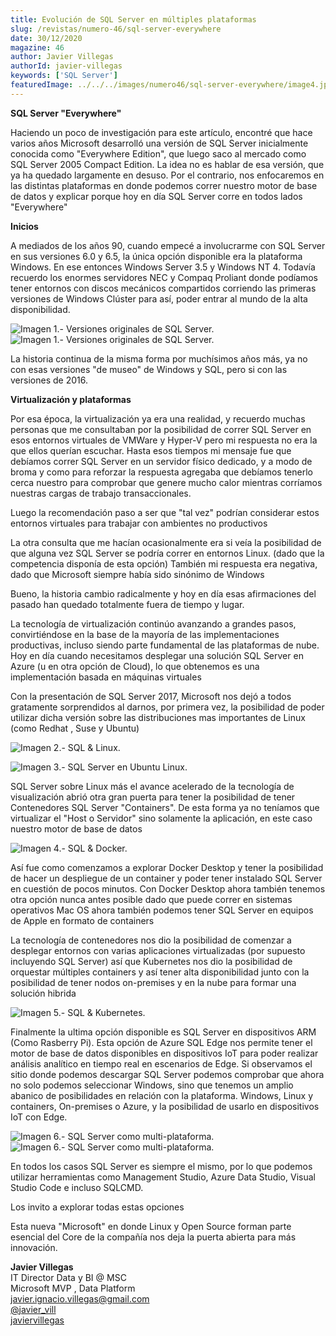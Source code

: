 ```yaml
---
title: Evolución de SQL Server en múltiples plataformas
slug: /revistas/numero-46/sql-server-everywhere
date: 30/12/2020
magazine: 46
author: Javier Villegas
authorId: javier-villegas
keywords: ['SQL Server']
featuredImage: ../../../images/numero46/sql-server-everywhere/image4.jpg
---
```






**SQL Server "Everywhere"**

Haciendo un poco de investigación para este artículo, encontré que hace
varios años Microsoft desarrolló una versión de SQL Server inicialmente
conocida como "Everywhere Edition", que luego saco al mercado como SQL
Server 2005 Compact Edition. La idea no es hablar de esa versión, que ya
ha quedado largamente en desuso. Por el contrario, nos enfocaremos en
las distintas plataformas en donde podemos correr nuestro motor de base
de datos y explicar porque hoy en día SQL Server corre en todos lados
"Everywhere"

**Inicios**

A mediados de los años 90, cuando empecé a involucrarme con SQL Server
en sus versiones 6.0 y 6.5, la única opción disponible era la plataforma
Windows. En ese entonces Windows Server 3.5 y Windows NT 4. Todavía
recuerdo los enormes servidores NEC y Compaq Proliant donde podíamos
tener entornos con discos mecánicos compartidos corriendo las primeras
versiones de Windows Clúster para así, poder entrar al mundo de la alta
disponibilidad.

![**Imagen 1.- Versiones originales de SQL Server.**](../../../images/numero46/sql-server-everywhere/image4.jpg)
![**Imagen 1.- Versiones originales de SQL Server.**](../../../images/numero46/sql-server-everywhere/image5.jpg)


La historia continua de la misma forma por muchísimos años más, ya no
con esas versiones "de museo" de Windows y SQL, pero si con las
versiones de 2016.

**Virtualización y plataformas**

Por esa época, la virtualización ya era una realidad, y recuerdo muchas
personas que me consultaban por la posibilidad de correr SQL Server en
esos entornos virtuales de VMWare y Hyper-V pero mi respuesta no era la
que ellos querían escuchar. Hasta esos tiempos mi mensaje fue que
debíamos correr SQL Server en un servidor físico dedicado, y a modo de
broma y como para reforzar la respuesta agregaba que debíamos tenerlo
cerca nuestro para comprobar que genere mucho calor mientras corríamos
nuestras cargas de trabajo transaccionales.

Luego la recomendación paso a ser que "tal vez" podrían considerar estos
entornos virtuales para trabajar con ambientes no productivos

La otra consulta que me hacían ocasionalmente era si veía la posibilidad
de que alguna vez SQL Server se podría correr en entornos Linux. (dado
que la competencia disponía de esta opción) También mi respuesta era
negativa, dado que Microsoft siempre había sido sinónimo de Windows

Bueno, la historia cambio radicalmente y hoy en día esas afirmaciones
del pasado han quedado totalmente fuera de tiempo y lugar.

La tecnología de virtualización continúo avanzando a grandes pasos,
convirtiéndose en la base de la mayoría de las implementaciones
productivas, incluso siendo parte fundamental de las plataformas de
nube. Hoy en día cuando necesitamos desplegar una solución SQL Server en
Azure (u en otra opción de Cloud), lo que obtenemos es una
implementación basada en máquinas virtuales

Con la presentación de SQL Server 2017, Microsoft nos dejó a todos
gratamente sorprendidos al darnos, por primera vez, la posibilidad de
poder utilizar dicha versión sobre las distribuciones mas importantes de
Linux (como Redhat , Suse y Ubuntu)

![**Imagen 2.- SQL & Linux.**](../../../images/numero46/sql-server-everywhere/image6.png)


![**Imagen 3.- SQL Server en Ubuntu Linux.**](../../../images/numero46/sql-server-everywhere/image7.png)


SQL Server sobre Linux más el avance acelerado de la tecnología de
visualización abrió otra gran puerta para tener la posibilidad de tener
Contenedores SQL Server "Containers". De esta forma ya no teníamos que
virtualizar el "Host o Servidor" sino solamente la aplicación, en este
caso nuestro motor de base de datos

![**Imagen 4.- SQL & Docker.**](../../../images/numero46/sql-server-everywhere/image8.png)


Así fue como comenzamos a explorar Docker Desktop y tener la posibilidad
de hacer un despliegue de un container y poder tener instalado SQL
Server en cuestión de pocos minutos. Con Docker Desktop ahora también
tenemos otra opción nunca antes posible dado que puede correr en
sistemas operativos Mac OS ahora también podemos tener SQL Server en
equipos de Apple en formato de containers

La tecnología de contenedores nos dio la posibilidad de comenzar a
desplegar entornos con varias aplicaciones virtualizadas (por supuesto
incluyendo SQL Server) así que Kubernetes nos dio la posibilidad de
orquestar múltiples containers y así tener alta disponibilidad junto con
la posibilidad de tener nodos on-premises y en la nube para formar una
solución hibrida

![**Imagen 5.- SQL & Kubernetes.**](../../../images/numero46/sql-server-everywhere/image6.jpg)


Finalmente la ultima opción disponible es SQL Server en dispositivos ARM
(Como Rasberry Pi). Esta opción de Azure SQL Edge nos permite tener el
motor de base de datos disponibles en dispositivos IoT para poder
realizar análisis analítico en tiempo real en escenarios de Edge. Si
observamos el sitio donde podemos descargar SQL Server podemos comprobar
que ahora no solo podemos seleccionar Windows, sino que tenemos un
amplio abanico de posibilidades en relación con la plataforma. Windows,
Linux y containers, On-premises o Azure, y la posibilidad de usarlo en
dispositivos IoT con Edge.

![**Imagen 6.- SQL Server como multi-plataforma.**](../../../images/numero46/sql-server-everywhere/image9.png)
![**Imagen 6.- SQL Server como multi-plataforma.**](../../../images/numero46/sql-server-everywhere/imagea.png)


En todos los casos SQL Server es siempre el mismo, por lo que podemos
utilizar herramientas como Management Studio, Azure Data Studio, Visual
Studio Code e incluso SQLCMD.

Los invito a explorar todas estas opciones

Esta nueva "Microsoft" en donde Linux y Open Source forman parte
esencial del Core de la compañía nos deja la puerta abierta para más
innovación.

**Javier Villegas** <br />
IT Director Data y BI @ MSC <br />
Microsoft MVP , Data Platform <br />
<javier.ignacio.villegas@gmail.com> <br />
[@javier_vill](https://twitter.com/javier_vill) <br />
[javiervillegas](https://www.linkedin.com/in/javiervillegas/) <br />